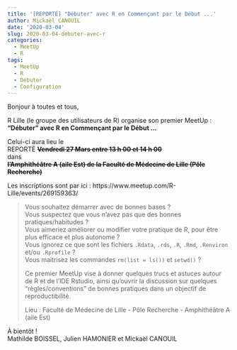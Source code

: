 ```yaml
---
title: '[REPORTÉ] "Débuter" avec R en Commençant par le Début ...'
author: Mickaël CANOUIL
date: '2020-03-04'
slug: 2020-03-04-debuter-avec-r
categories:
  - MeetUp
  - R
tags:
  - MeetUp
  - R
  - Débuter
  - Configuration
---
```


Bonjour à toutes et tous,
 
R Lille (le groupe des utilisateurs de R) organise son premier MeetUp :  
**"Débuter" avec R en Commençant par le Début ...**

Celui-ci aura lieu le  
REPORTÉ ~~**Vendredi 27 Mars entre 13 h 00 et 14 h 00**~~  
dans  
~~**l’Amphithéâtre A (aile Est) de la Faculté de Médecine de Lille (Pôle Recherche)**~~

Les inscriptions sont par ici : https://www.meetup.com/R-Lille/events/269159363/

> Vous souhaitez démarrer avec de bonnes bases ?  
> Vous suspectez que vous n'avez pas que des bonnes pratiques/habitudes ?  
> Vous aimeriez améliorer ou modifier votre pratique de R, pour être plus efficace et plus autonome ?  
> Vous ignorez ce que sont les fichiers `.Rdata`, `.rds`, `.R`, `.Rmd`, `.Renviron` et/ou `.Rprofile` ?  
> Vous maitrisez les commandes `rm(list = ls())` et `setwd()` ?
>
> Ce premier MeetUp vise à donner quelques trucs et astuces autour de R et de l'IDE Rstudio, ainsi qu'ouvrir la discussion sur quelques "règles/conventions" de bonnes pratiques dans un objectif de reproductibilité.
>
> Lieu : Faculté de Médecine de Lille - Pôle Recherche - Amphithéâtre A (aile Est)

À bientôt !  
Mathilde BOISSEL, Julien HAMONIER et Mickaël CANOUIL
